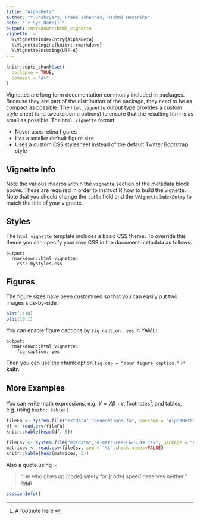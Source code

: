 ```yaml
---
title: "AlphaBeta"
author: "Y.Shahryary, Frank Johannes, Rashmi Hazarika"
date: "`r Sys.Date()`"
output: rmarkdown::html_vignette
vignette: >
  %\VignetteIndexEntry{AlphaBeta}
  %\VignetteEngine{knitr::rmarkdown}
  %\VignetteEncoding{UTF-8}
---
```


```r
knitr::opts_chunk$set(
  collapse = TRUE,
  comment = "#>"
)
```

Vignettes are long form documentation commonly included in packages. 
Because they are part of the distribution of the package, they need to be as compact as possible. 
The `html_vignette` output type provides a custom style sheet (and tweaks some options) 
to ensure that the resulting html is as small as possible. The `html_vignette` format:

- Never uses retina figures
- Has a smaller default figure size
- Uses a custom CSS stylesheet instead of the default Twitter Bootstrap style

## Vignette Info

Note the various macros within the `vignette` section of the metadata block above. These are required in order to instruct R how to build the vignette. Note that you should change the `title` field and the `\VignetteIndexEntry` to match the title of your vignette.

## Styles

The `html_vignette` template includes a basic CSS theme. To override this theme you can specify your own CSS in the document metadata as follows:

    output: 
      rmarkdown::html_vignette:
        css: mystyles.css

## Figures

The figure sizes have been customised so that you can easily put two images side-by-side. 

```r
plot(1:10)
plot(10:1)
```

You can enable figure captions by `fig_caption: yes` in YAML:

    output:
      rmarkdown::html_vignette:
        fig_caption: yes

Then you can use the chunk option `fig.cap = "Your figure caption."` in **knitr**.

## More Examples

You can write math expressions, e.g. $Y = X\beta + \epsilon$, footnotes^[A footnote here.], and tables, e.g. using `knitr::kable()`.



```r
fileFn <- system.file("extdata","generations.fn", package = "AlphaBeta")
df <- read.csv(fileFn)
knitr::kable(head(df, 5))
```






```r
fileCsv <- system.file("extdata","d-matrices-CG-0.99.csv", package = "AlphaBeta")
matrices <- read.csv(fileCsv, sep = "\t",check.names=FALSE)
knitr::kable(head(matrices, 5))
```

Also a quote using `>`:

> "He who gives up [code] safety for [code] speed deserves neither."
([via](https://twitter.com/hadleywickham/status/504368538874703872))


```r
sessionInfo()
```

